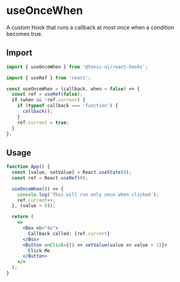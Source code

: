 # useOnceWhen

A custom Hook that runs a callback at most once when a condition becomes true.

## Import

```js
import { useOnceWhen } from '@tonic-ui/react-hooks';
```

```js
import { useRef } from 'react';

const useOnceWhen = (callback, when = false) => {
  const ref = useRef(false);
  if (when && !ref.current) {
    if (typeof callback === 'function') {
      callback();
    }
    ref.current = true;
  }
};
```

## Usage

```jsx
function App() {
  const [value, setValue] = React.useState(0);
  const ref = React.useRef(0);

  useOnceWhen(() => {
    console.log('This will run only once when clicked');
    ref.current++;
  }, (value > 0));

  return (
    <>
      <Box mb="4x">
        Callback called: {ref.current}
      </Box>
      <Button onClick={() => setValue(value => value + 1)}>
        Click Me
      </Button>
    </>
  );
}
```
